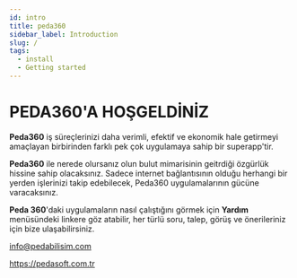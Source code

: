 ```yaml
---
id: intro
title: peda360
sidebar_label: Introduction
slug: /
tags:
  - install
  - Getting started
---
```



# PEDA360'A HOŞGELDİNİZ

**Peda360** iş süreçlerinizi daha verimli, efektif ve ekonomik hale getirmeyi amaçlayan birbirinden farklı pek çok uygulamaya sahip bir superapp'tir. 

**Peda360** ile nerede olursanız olun bulut mimarisinin geitrdiği özgürlük hissine sahip olacaksınız. Sadece internet bağlantısının olduğu herhangi bir yerden işlerinizi takip edebilecek, Peda360 uygulamalarının gücüne varacaksınız.

**Peda 360**'daki uygulamaların nasıl çalıştığını görmek için **Yardım** menüsündeki linkere göz atabilir, her türlü soru, talep, görüş ve önerileriniz için bize ulaşabilirsiniz.

info@pedabilisim.com

https://pedasoft.com.tr
